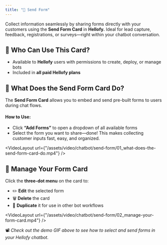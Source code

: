 ```yaml
---
title: "📝 Send Form"
---
```


Collect information seamlessly by sharing forms directly with your customers using the **Send Form Card** in **Hellofy.** Ideal for lead capture, feedback, registrations, or surveys—right within your chatbot conversation.

## 👥 Who Can Use This Card?

- Available to **Hellofy** users with permissions to create, deploy, or manage bots
- Included in **all paid Hellofy plans**

## 📄 What Does the Send Form Card Do?

The **Send Form Card** allows you to embed and send pre-built forms to users during chat flows.

#### How to Use:

- Click **“Add Forms”** to open a dropdown of all available forms
- Select the form you want to share—done!
  This makes collecting customer inputs fast, easy, and organized.

<VideoLayout
  url={"/assets/video/chatbot/send-form/01_what-does-the-send-form-card-do.mp4"}
/>

## 🔁 Manage Your Form Card

Click the **three-dot menu** on the card to:

- ✏️ **Edit** the selected form
- 🗑️ **Delete** the card
- 📄 **Duplicate** it for use in other bot workflows

<VideoLayout
  url={"/assets/video/chatbot/send-form/02_manage-your-form-card.mp4"}
/>

📽️ _Check out the demo GIF above to see how to select and send forms in your Hellofy chatbot._
